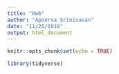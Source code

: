 ```yaml
---
title: "Hw6"
author: "Apoorva Srinivasan"
date: "11/25/2018"
output: html_document
---
```


```r
knitr::opts_chunk$set(echo = TRUE)
```

```r
library(tidyverse)

```

